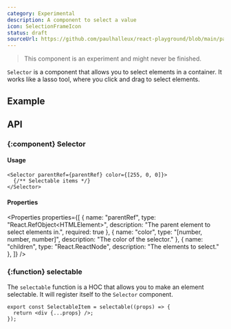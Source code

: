 ```yaml
---
category: Experimental
description: A component to select a value
icon: SelectionFrameIcon
status: draft
sourceUrl: https://github.com/paulhalleux/react-playground/blob/main/packages/playground/src/components/Separator/Separator.tsx
---
```


> This component is an experiment and might never be finished.


`Selector` is a component that allows you to select elements in a container.
It works like a lasso tool, where you click and drag to select elements.

## Example

<Example name="Selector" />

## API

### \{:component} Selector

#### Usage

```tsx
<Selector parentRef={parentRef} color={[255, 0, 0]}>
  {/** Selectable items */}
</Selector>
```

#### Properties

<Properties properties={[
  { name: "parentRef", type: "React.RefObject\<HTMLElement\>", description: "The parent element to select elements in.", required: true },
  { name: "color", type: "[number, number, number]", description: "The color of the selector." },
  { name: "children", type: "React.ReactNode", description: "The elements to select." },
]} />

### \{:function} selectable

The `selectable` function is a HOC that allows you to make an element selectable. It will register itself to the `Selector` component.

```tsx
export const SelectableItem = selectable((props) => {
  return <div {...props} />;
});
```